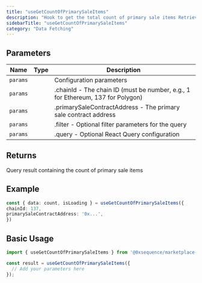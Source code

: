 ```yaml
---
title: "useGetCountOfPrimarySaleItems"
description: "Hook to get the total count of primary sale items Retrieves the total count of primary sale items for a specific contract address from the marketplace."
sidebarTitle: "useGetCountOfPrimarySaleItems"
category: "Data Fetching"
---
```


## Parameters

| Name | Type | Description |
|------|------|-------------|
| `params` |  | Configuration parameters |
| `params` |  | .chainId - The chain ID (must be number, e.g., 1 for Ethereum, 137 for Polygon) |
| `params` |  | .primarySaleContractAddress - The primary sale contract address |
| `params` |  | .filter - Optional filter parameters for the query |
| `params` |  | .query - Optional React Query configuration |

## Returns

Query result containing the count of primary sale items

## Example

```typescript
const { data: count, isLoading } = useGetCountOfPrimarySaleItems({
chainId: 137,
primarySaleContractAddress: '0x...',
})
```

## Basic Usage

```typescript
import { useGetCountOfPrimarySaleItems } from '@0xsequence/marketplace-sdk/react/hooks';

const result = useGetCountOfPrimarySaleItems({
  // Add your parameters here
});
```

